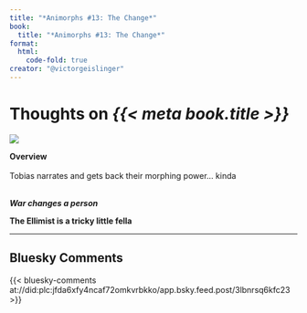 ```yaml
---
title: "*Animorphs #13: The Change*"
book:
  title: "*Animorphs #13: The Change*"
format:
  html:
    code-fold: true
creator: "@victorgeislinger"
---
```


# Thoughts on *{{< meta book.title >}}*

::: {layout="[30,70]"}
![](https://books.google.com/books/content?id=mfi-DgAAQBAJ&printsec=frontcover&img=2)

**Overview** <br/>
<br/>
Tobias narrates and gets back their morphing power... kinda
<br/>
<br/>


:::


***War changes a person***


**The Ellimist is a tricky little fella**


--- 

:::{.callout-note icon=false}

## Bluesky Comments

{{< bluesky-comments at://did:plc:jfda6xfy4ncaf72omkvrbkko/app.bsky.feed.post/3lbnrsq6kfc23 >}}

:::
